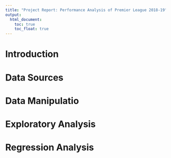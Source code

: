 ```yaml
---
title: "Project Report: Performance Analysis of Premier League 2018-19"
output: 
  html_document:
    toc: true
    toc_float: true
---
```


# Introduction

# Data Sources

# Data Manipulatio 

# Exploratory Analysis 

# Regression Analysis 
